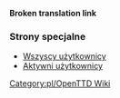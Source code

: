'''Broken translation link'''
=== Strony specjalne ===
*[[Main/en/Special:ListUsers|Wszyscy użytkownicy]]
*[[Main/en/Special:ActiveUsers|Aktywni użytkownicy]]

<!--[[Category:en/OpenTTD Wiki]]-->[[Category:pl/OpenTTD Wiki]]